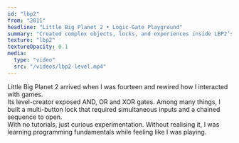 ```yaml
---
id: "lbp2"
from: "2011"
headline: "Little Big Planet 2 • Logic-Gate Playground"
summary: "Created complex objects, locks, and experiences inside LBP2’s node-based editor."
texture: "lbp2"
textureOpacity: 0.1
media:
  type: "video"
  src: "/videos/lbp2-level.mp4"
---
```

Little Big Planet 2 arrived when I was fourteen and rewired how I interacted with games.  
Its level-creator exposed AND, OR and XOR gates.
Among many things, I built a multi-button lock that required simultaneous inputs and a chained sequence to open.  
With no tutorials, just curious experimentation.
Without realising it, I was learning programming fundamentals while feeling like I was playing.
